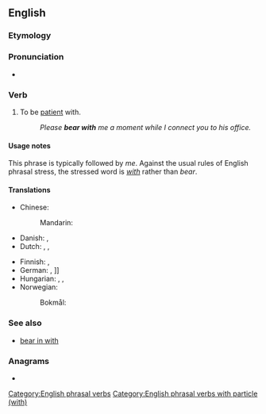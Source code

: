 ==English==

===Etymology===
{{rfe|en}}

===Pronunciation===
* {{audio|en|en-au-bear with.ogg|Audio (AU)}}

===Verb===
{{en-verb|bears with|bearing with|bore with|borne with}}

# {{lb|en|idiomatic}} To be [[patient]] with.
#: ''Please '''bear with''' me a moment while I connect you to his office.''

====Usage notes====
This phrase is typically followed by ''me''.  Against the usual rules of English phrasal stress, the stressed word is ''[[with]]'' rather than ''bear''.

====Translations====
{{trans-top|be patient with}}
* Chinese:
*: Mandarin: {{t-needed|cmn}}
* Danish: {{t|da|bære over med}}, {{t|da|have tålmodighed med}}
* Dutch: {{t|nl|[[geduld]] [[hebben]]}}, {{t+|nl|uithouden}}, {{t+|nl|verdragen}}
{{trans-mid}}
* Finnish: {{t|fi|[[olla]] [[kärsivällinen]]}} {{qualifier|+ allative}}, {{t|fi|[[koettaa]] [[kestää]]}} {{qualifier|+ partitive}}
* German: {{t|de|[[Geduld]] [[haben]] [[mit]]}}, {{t|de|[[Nachsicht]] [[üben]]}} {{q|{{m|de||ich bitte um Nachsicht}} ≈ please bear with me}}]]
* Hungarian: {{t+|hu|elnéző}}, {{t+|hu|türelmes}}, {{t|hu|türelemmel van}}
* Norwegian:
*: Bokmål: {{t+|nb|bære over med}}
{{trans-bottom}}

===See also===
* [[bear in with]]

===Anagrams===
* {{anagrams|en|a=abehirtw|withbear}}

[[Category:English phrasal verbs]]
[[Category:English phrasal verbs with particle (with)]]